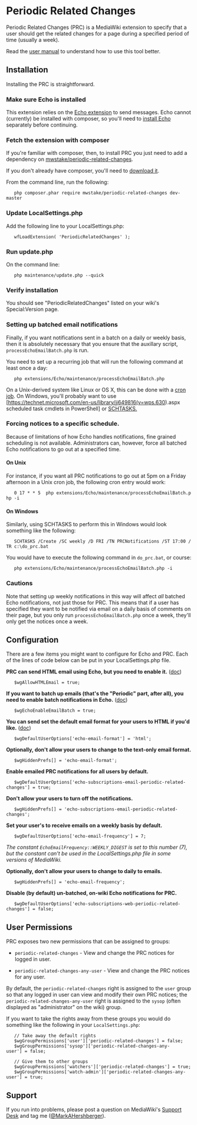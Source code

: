 = Periodic Related Changes =
Periodic Related Changes (PRC) is a MediaWiki extension to specify that a user should get the related changes for a page during a specified period of time (usually a week).

Read the [https://github.com/hexmode/mediawiki-PeriodicRelatedChanges/blob/master/doc/User_manual.mediawiki user manual] to understand how to use this tool better.

== Installation ==
Installing the PRC is straightforward.

=== Make sure Echo is installed ===
This extension relies on the [https://www.mediawiki.org/wiki/Extension:Echo Echo extension] to send messages. Echo cannot (currently) be installed with composer, so you'll need to [https://www.mediawiki.org/wiki/Extension:Echo#Installing install Echo] separately before continuing.

=== Fetch the extension with composer ===
If you're familiar with composer, then, to install PRC you just need to add a dependency on [https://packagist.org/packages/mwstake/periodic-related-changes mwstake/periodic-related-changes].

If you don't already have composer, you'll need to [https://getcomposer.org/download/ download it].

From the command line, run the following:

	php composer.phar require mwstake/periodic-related-changes dev-master

=== Update LocalSettings.php ===
Add the following line to your LocalSettings.php:

	wfLoadExtension( 'PeriodicRelatedChanges' );

=== Run update.php ===
On the command line:

	php maintenance/update.php --quick

=== Verify installation ===
You should see "PeriodicRelatedChanges" listed on your wiki's Special:Version page.

=== Setting up batched email notifications ===
Finally, if you want notifications sent in a batch on a daily or weekly basis, then it is absolutely necessary that you ensure that the auxillary script, <tt>processEchoEmailBatch.php</tt> is run.

You need to set up a recurring job that will run the following command at least once a day:

	php extensions/Echo/maintenance/processEchoEmailBatch.php

On a Unix-derived system like Linux or OS X, this can be done with a [https://www.thesitewizard.com/general/set-cron-job.shtml cron job]. On Windows, you'll probably want to use [https://technet.microsoft.com/en-us/library/jj649816(v=wps.630).aspx scheduled task cmdlets in PowerShell] or [https://ss64.com/nt/schtasks.html SCHTASKS.]

=== Forcing notices to a specific schedule. ===
Because of limitations of how Echo handles notifications, fine grained scheduling is not available.  Administrators can, however, force all batched Echo notifications to go out at a specified time.

==== On Unix ====
For instance, if you want all PRC notifications to go out at 5pm on a Friday afternoon in a Unix cron job, the following cron entry would work:

	0 17 * * 5 	php extensions/Echo/maintenance/processEchoEmailBatch.php -i

==== On Windows ====
Similarly, using SCHTASKS to perform this in Windows would look something like the following:

	SCHTASKS /Create /SC weekly /D FRI /TN PRCNotifications /ST 17:00 /TR c:\do_prc.bat

You would have to execute the following command in <tt>do_prc.bat</tt>, or course:

	php extensions/Echo/maintenance/processEchoEmailBatch.php -i

=== Cautions ===
Note that setting up weekly notifications in this way will affect ''all'' batched Echo notifications, not just those for PRC.  This means that if a user has specified they want to be notified via email on a daily basis of comments on their page, but you only run <tt>processEchoEmailBatch.php</tt> once a week, they'll only get the notices once a week.

== Configuration ==
There are a few items you might want to configure for Echo and PRC. Each of the lines of code below can be put in your LocalSettings.php file.

'''PRC can send HTML email using Echo, but you need to enable it.''' ([https://www.mediawiki.org/wiki/Manual:$wgAllowHTMLEmail doc])

	$wgAllowHTMLEmail = true;

'''If you want to batch up emails (that's the "Periodic" part, after all), you need to enable batch notifications in Echo.''' ([https://www.mediawiki.org/wiki/Extension:Echo#Configuration doc])

	$wgEchoEnableEmailBatch = true;

'''You can send set the default email format for your users to HTML if you'd like.''' ([https://www.mediawiki.org/wiki/Extension:Echo#Configuration doc])

	$wgDefaultUserOptions['echo-email-format'] = 'html';

'''Optionally, don't allow your users to change to the text-only email format.'''

	$wgHiddenPrefs[] = 'echo-email-format';

'''Enable emailed PRC notifications for all users by default.'''

	$wgDefaultUserOptions['echo-subscriptions-email-periodic-related-changes'] = true;

'''Don't allow your users to turn off the notifications.'''

	$wgHiddenPrefs[] = 'echo-subscriptions-email-periodic-related-changes';

'''Set your user's to receive emails on a weekly basis by default.'''

	$wgDefaultUserOptions['echo-email-frequency'] = 7;

''The constant <tt>EchoEmailFrequency::WEEKLY_DIGEST</tt> is set to this number (7), but the constant can't be used in the LocalSettings.php file in some versions of MediaWiki.''

'''Optionally, don't allow your users to change to daily to emails.'''

	$wgHiddenPrefs[] = 'echo-email-frequency';

'''Disable (by default) un-batched, on-wiki Echo notifications for PRC.'''

	$wgDefaultUserOptions['echo-subscriptions-web-periodic-related-changes'] = false;

== User Permissions ==
PRC exposes two new permissions that can be assigned to groups:

* <tt>periodic-related-changes</tt> - View and change the PRC notices for logged in user.

* <tt>periodic-related-changes-any-user</tt> - View and change the PRC notices for any user.

By default, the <tt>periodic-related-changes</tt> right is assigned to the <tt>user</tt> group so that any logged in user can view and modify their own PRC notices; the <tt>periodic-related-changes-any-user</tt> right is assigned to the <tt>sysop</tt> (often displayed as "administrator" on the wiki) group.

If you want to take the rights away from these groups you would do something like the following in your <tt>LocalSettings.php</tt>:

	// Take away the default rights
	$wgGroupPermissions['user']['periodic-related-changes'] = false;
	$wgGroupPermissions['sysop']['periodic-related-changes-any-user'] = false;

	// Give them to other groups
	$wgGroupPermissions['watchers']['periodic-related-changes'] = true;
	$wgGroupPermissions['watch-admin']['periodic-related-changes-any-user'] = true;

== Support ==
If you run into problems, please post a question on MediaWiki's [https://www.mediawiki.org/wiki/Project:Support_desk Support Desk] and tag me ([https://en.wikipedia.org/wiki/User:MarkAHershberger @MarkAHershberger]).
